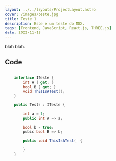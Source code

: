 ```yaml
---
layout: ../../layouts/ProjectLayout.astro
cover: /images/teste.jpg
title: Teste 1
description: Este é um teste do MDX.
tags: [Frontend, JavaScript, React.js, THREE.js]
date: 2022-11-11
---
```



<Teste client:load />

blah blah.

## Code

```csharp

	interface ITeste {
		int A { get; }
		bool B { get; }
		void ThisIsATest();
	}

	public Teste : ITeste {

		int a = 1;
		public int A => a;

		bool b = true;
		pubic bool B => b;

		public void ThisIsATest() {

		}
	}


```
